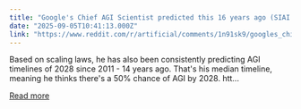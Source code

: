 ```yaml
---
title: "Google's Chief AGI Scientist predicted this 16 years ago (SIAI = MIRI, Eliezer Yudkowsky's org)"
date: "2025-09-05T10:41:13.000Z"
link: "https://www.reddit.com/r/artificial/comments/1n91sk9/googles_chief_agi_scientist_predicted_this_16/"
---
```


Based on scaling laws, he has also been consistently predicting AGI timelines of 2028 since 2011 - 14 years ago. That's his median timeline, meaning he thinks there's a 50% chance of AGI by 2028.
 htt...

[Read more](https://www.reddit.com/r/artificial/comments/1n91sk9/googles_chief_agi_scientist_predicted_this_16/)
